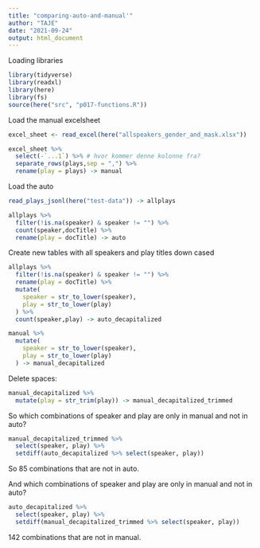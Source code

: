 ```yaml
---
title: "comparing-auto-and-manual'"
author: "TAJE"
date: "2021-09-24"
output: html_document
---
```


Loading libraries
```r
library(tidyverse)
library(readxl)
library(here)
library(fs)
source(here("src", "p017-functions.R"))
```

Load the manual excelsheet
```r
excel_sheet <- read_excel(here("allspeakers_gender_and_mask.xlsx"))
```

```r
excel_sheet %>% 
  select(-`...1`) %>% # hvor kommer denne kolonne fra?
  separate_rows(plays,sep = ",") %>% 
  rename(play = plays) -> manual
```

Load the auto

```r
read_plays_jsonl(here("test-data")) -> allplays
```

```r
allplays %>% 
  filter(!is.na(speaker) & speaker != "") %>% 
  count(speaker,docTitle) %>% 
  rename(play = docTitle) -> auto
```

Create new tables with all speakers and play titles down cased

```r
allplays %>% 
  filter(!is.na(speaker) & speaker != "") %>%
  rename(play = docTitle) %>% 
  mutate(
    speaker = str_to_lower(speaker),
    play = str_to_lower(play)
  ) %>% 
  count(speaker,play) -> auto_decapitalized

manual %>% 
  mutate(
    speaker = str_to_lower(speaker),
    play = str_to_lower(play)
  ) -> manual_decapitalized
```

Delete spaces:
```r
manual_decapitalized %>% 
  mutate(play = str_trim(play)) -> manual_decapitalized_trimmed
```

So which combinations of speaker and play are only in manual and not in auto?
```r
manual_decapitalized_trimmed %>%
  select(speaker, play) %>%
  setdiff(auto_decapitalized %>% select(speaker, play))
```
So 85 combinations that are not in auto.

And which combinations of speaker and play are only in manual and not in auto?
```r
auto_decapitalized %>% 
  select(speaker, play) %>% 
  setdiff(manual_decapitalized_trimmed %>% select(speaker, play))
```
142 combinations that are not in manual.
